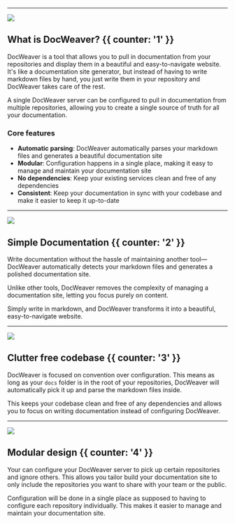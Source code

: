 

---

![](@/images/docweaver-explained.png)

## What is DocWeaver? {{ counter: '1' }}

DocWeaver is a tool that allows you to pull in documentation from your repositories and display them in a beautiful and easy-to-navigate website. It's like a documentation site generator, but instead of having to write markdown files by hand, you just write them in your repository and DocWeaver takes care of the rest.

A single DocWeaver server can be configured to pull in documentation from multiple repositories, allowing you to create a single source of truth for all your documentation.

### <SparkleIcon /> Core features

- **Automatic parsing**: DocWeaver automatically parses your markdown files and generates a beautiful documentation site
- **Modular**: Configuration happens in a single place, making it easy to manage and maintain your documentation site
- **No dependencies**: Keep your existing services clean and free of any dependencies
- **Consistent**: Keep your documentation in sync with your codebase and make it easier to keep it up-to-date


---

![](@/images/markdown-example.png)

## Simple Documentation {{ counter: '2' }}

Write documentation without the hassle of maintaining another tool—DocWeaver automatically detects your markdown files and generates a polished documentation site.

Unlike other tools, DocWeaver removes the complexity of managing a documentation site, letting you focus purely on content.

Simply write in markdown, and DocWeaver transforms it into a beautiful, easy-to-navigate website.

---

![](@/images/desktop.png)

## Clutter free codebase {{ counter: '3' }}

DocWeaver is focused on convention over configuration. This means as long as your `docs` folder is in the root of your repositories, DocWeaver will automatically pick it up and parse the markdown files inside.

This keeps your codebase clean and free of any dependencies and allows you to focus on writing documentation instead of configuring DocWeaver.


---

![](@/images/modular.png)


## Modular design {{ counter: '4' }}

Your can configure your DocWeaver server to pick up certain repositories and ignore others. This allows you tailor build your documentation site to only include the repositories you want to share with your team or the public.

Configuration will be done in a single place as supposed to having to configure each repository individually. This makes it easier to manage and maintain your documentation site.

